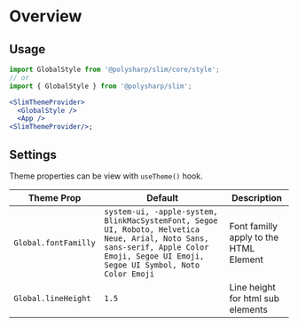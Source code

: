 
<Meta title="V1/Global/Global Style" component={GlobalStyle} />

# Overview

## Usage

```jsx
import GlobalStyle from '@polysharp/slim/core/style';
// or
import { GlobalStyle } from '@polysharp/slim';

<SlimThemeProvider>
  <GlobalStyle />
  <App />
<SlimThemeProvider/>;
```

## Settings

Theme properties can be view with `useTheme()` hook.

| Theme Prop           | Default                                                                                                                                                                              | Description                            |
| -------------------- | ------------------------------------------------------------------------------------------------------------------------------------------------------------------------------------ | -------------------------------------- |
| `Global.fontFamilly` | `system-ui, -apple-system, BlinkMacSystemFont, Segoe UI, Roboto, Helvetica Neue, Arial, Noto Sans, sans-serif, Apple Color Emoji, Segoe UI Emoji, Segoe UI Symbol, Noto Color Emoji` | Font familly apply to the HTML Element |
| `Global.lineHeight`  | `1.5`                                                                                                                                                                                | Line height for html sub elements      |
